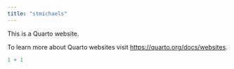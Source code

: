 ```yaml
---
title: "stmichaels"
---
```


This is a Quarto website.

To learn more about Quarto websites visit <https://quarto.org/docs/websites>.

```r
1 + 1
```
